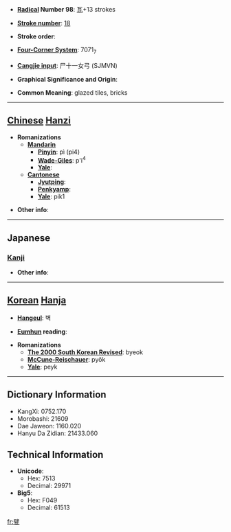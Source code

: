* '''[[Wiktionary:Chinese radical index| Radical]] Number 98''': [[Wiktionary:Chinese radical index 瓦|瓦]]+13 strokes

* '''[[Wiktionary:Chinese total strokes index|Stroke number]]''': [[Wiktionary:Chinese total strokes index 18|18]]

* '''Stroke order''': 

* '''[[Wiktionary:Chinese four corner index|Four-Corner System]]''': 7071<sub>7</sub>

* '''[[Wiktionary:Chinese Cangjie index|Cangjie input]]''': 尸十一女弓 (SJMVN)

* '''Graphical Significance and Origin''': 

* '''Common Meaning''': glazed tiles, bricks

----

== [[Chinese]] [[Hanzi]] ==

* '''Romanizations'''
** '''[[Mandarin]]'''
*** '''[[Pinyin]]''': pì (pi4)
*** '''[[Wade-Giles]]''': p'i<sup>4</sup>
*** '''[[Yale]]''': 
** '''[[Cantonese]]'''
*** '''[[Jyutping]]''':
*** '''[[Penkyamp]]''': 
*** '''[[Yale]]''': pik1

* '''Other info''': 

----

==Japanese==
===[[Kanji]]===
{{kanji|on readings=[[へき]] (heki)|kun readings=[[かわら]] (kawara)}}

* '''Other info''':  

----

== [[Korean]] [[Hanja]] ==

* '''[[Hangeul]]''': 벽

* '''[[Eumhun]] reading''': 

* '''Romanizations'''
** '''[[The 2000 South Korean Revised Romanization|The 2000 South Korean Revised]]''': byeok
** '''[[McCune-Reischauer]]''': pyŏk
** '''[[Yale]]''': peyk

----

== Dictionary Information ==

* KangXi: 0752.170
* Morobashi: 21609
* Dae Jaweon: 1160.020
* Hanyu Da Zidian: 21433.060

== Technical Information ==

* '''Unicode''':
** Hex: 7513
** Decimal: 29971
* '''Big5''':
** Hex: F049
** Decimal: 61513

[[fr:甓]]